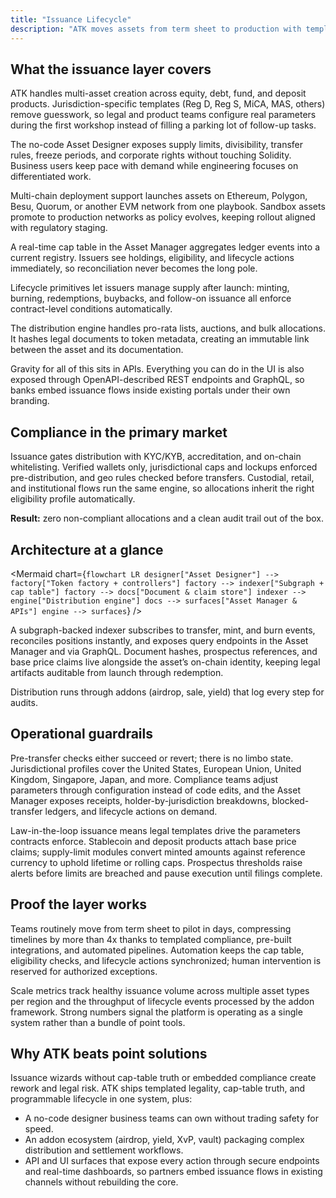 ```yaml
---
title: "Issuance Lifecycle"
description: "ATK moves assets from term sheet to production with templated compliance, real-time cap tables, and programmable lifecycle controls."
---
```


## What the issuance layer covers

ATK handles multi-asset creation across equity, debt, fund, and deposit products. Jurisdiction-specific templates (Reg D, Reg S, MiCA, MAS, others) remove guesswork, so legal and product teams configure real parameters during the first workshop instead of filling a parking lot of follow-up tasks.

The no-code Asset Designer exposes supply limits, divisibility, transfer rules, freeze periods, and corporate rights without touching Solidity. Business users keep pace with demand while engineering focuses on differentiated work.

Multi-chain deployment support launches assets on Ethereum, Polygon, Besu, Quorum, or another EVM network from one playbook. Sandbox assets promote to production networks as policy evolves, keeping rollout aligned with regulatory staging.

A real-time cap table in the Asset Manager aggregates ledger events into a current registry. Issuers see holdings, eligibility, and lifecycle actions immediately, so reconciliation never becomes the long pole.

Lifecycle primitives let issuers manage supply after launch: minting, burning, redemptions, buybacks, and follow-on issuance all enforce contract-level conditions automatically.

The distribution engine handles pro-rata lists, auctions, and bulk allocations. It hashes legal documents to token metadata, creating an immutable link between the asset and its documentation.

Gravity for all of this sits in APIs. Everything you can do in the UI is also exposed through OpenAPI-described REST endpoints and GraphQL, so banks embed issuance flows inside existing portals under their own branding.

## Compliance in the primary market

Issuance gates distribution with KYC/KYB, accreditation, and on-chain whitelisting. Verified wallets only, jurisdictional caps and lockups enforced pre-distribution, and geo rules checked before transfers. Custodial, retail, and institutional flows run the same engine, so allocations inherit the right eligibility profile automatically.

**Result:** zero non-compliant allocations and a clean audit trail out of the box.

## Architecture at a glance

<Mermaid
  chart={`
flowchart LR
  designer["Asset Designer"] --> factory["Token factory + controllers"]
  factory --> indexer["Subgraph + cap table"]
  factory --> docs["Document & claim store"]
  indexer --> engine["Distribution engine"]
  docs --> surfaces["Asset Manager & APIs"]
  engine --> surfaces
`}
/>

A subgraph-backed indexer subscribes to transfer, mint, and burn events, reconciles positions instantly, and exposes query endpoints in the Asset Manager and via GraphQL. Document hashes, prospectus references, and base price claims live alongside the asset’s on-chain identity, keeping legal artifacts auditable from launch through redemption.

Distribution runs through addons (airdrop, sale, yield) that log every step for audits.

## Operational guardrails

Pre-transfer checks either succeed or revert; there is no limbo state. Jurisdictional profiles cover the United States, European Union, United Kingdom, Singapore, Japan, and more. Compliance teams adjust parameters through configuration instead of code edits, and the Asset Manager exposes receipts, holder-by-jurisdiction breakdowns, blocked-transfer ledgers, and lifecycle actions on demand.

Law-in-the-loop issuance means legal templates drive the parameters contracts enforce. Stablecoin and deposit products attach base price claims; supply-limit modules convert minted amounts against reference currency to uphold lifetime or rolling caps. Prospectus thresholds raise alerts before limits are breached and pause execution until filings complete.

## Proof the layer works

Teams routinely move from term sheet to pilot in days, compressing timelines by more than 4x thanks to templated compliance, pre-built integrations, and automated pipelines. Automation keeps the cap table, eligibility checks, and lifecycle actions synchronized; human intervention is reserved for authorized exceptions.

Scale metrics track healthy issuance volume across multiple asset types per region and the throughput of lifecycle events processed by the addon framework. Strong numbers signal the platform is operating as a single system rather than a bundle of point tools.

## Why ATK beats point solutions

Issuance wizards without cap-table truth or embedded compliance create rework and legal risk. ATK ships templated legality, cap-table truth, and programmable lifecycle in one system, plus:

- A no-code designer business teams can own without trading safety for speed.
- An addon ecosystem (airdrop, yield, XvP, vault) packaging complex distribution and settlement workflows.
- API and UI surfaces that expose every action through secure endpoints and real-time dashboards, so partners embed issuance flows in existing channels without rebuilding the core.

